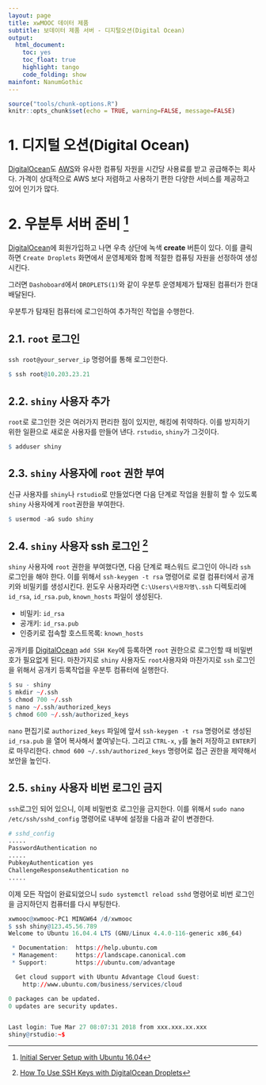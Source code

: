 ```yaml
---
layout: page
title: xwMOOC 데이터 제품
subtitle: 보데이터 제품 서버 - 디지털오션(Digital Ocean)
output:
  html_document: 
    toc: yes
    toc_float: true
    highlight: tango
    code_folding: show
mainfont: NanumGothic
---
```

 
``` r
source("tools/chunk-options.R")
knitr::opts_chunk$set(echo = TRUE, warning=FALSE, message=FALSE)

```

# 1. 디지털 오션(Digital Ocean) {#digital-ocean}

[DigitalOcean](https://www.digitalocean.com/)도 [AWS](https://aws.amazon.com/)와 유사한 컴퓨팅 자원을 
시간당 사용료를 받고 공급해주는 회사다. 가격이 상대적으로 AWS 보다 저렴하고 사용하기 편한 다양한 서비스를 제공하고 있어 인기가 많다.

# 2. 우분투 서버 준비 [^ubuntu-server] {#digital-ocean-ubuntu}

[^ubuntu-server]: [Initial Server Setup with Ubuntu 16.04](https://www.digitalocean.com/community/tutorials/initial-server-setup-with-ubuntu-16-04)

[DigitalOcean](https://www.digitalocean.com/)에 회원가입하고 나면 우측 상단에 녹색 **create** 버튼이 있다. 
이를 클릭하면 `Create Droplets` 화면에서 운영체제와 함께 적절한 컴퓨팅 자원을 선정하여 생성시킨다.

그러면 `Dashoboard`에서 `DROPLETS(1)`와 같이 우분투 운영체제가 탑재된 컴퓨터가 한대 배달된다.

우분투가 탐재된 컴퓨터에 로그인하여 추가적인 작업을 수행한다.

## 2.1. `root` 로그인 {#root-login}

`ssh root@your_server_ip` 명령어를 통해 로그인한다.

``` r
$ ssh root@10.203.23.21
```

## 2.2. `shiny` 사용자 추가 {#shiny-login}

`root`로 로그인한 것은 여러가지 편리한 점이 있지만, 해킹에 취약하다.
이를 방지하기 위한 일환으로 새로운 사용자를 만들어 낸다. `rstudio`, `shiny`가 그것이다.

``` r
$ adduser shiny
```

## 2.3. `shiny` 사용자에 `root` 권한 부여 {#shiny-privileges}

신규 사용자를 `shiny`나 `rstudio`로 만들었다면 다음 단계로 작업을 원활히 할 수 있도록
`shiny` 사용자에게 `root`권한을 부여한다.

``` r
$ usermod -aG sudo shiny
```

## 2.4. `shiny` 사용자 ssh 로그인 [^ssh-key-add] {#shiny-ssh-login}

[^ssh-key-add]: [How To Use SSH Keys with DigitalOcean Droplets](https://www.digitalocean.com/community/tutorials/how-to-use-ssh-keys-with-digitalocean-droplets)

`shiny` 사용자에 `root` 권한을 부여했다면, 다음 단계로 패스워드 로그인이 아니라 `ssh` 로그인을 해야 한다.
이를 위해서 `ssh-keygen -t rsa` 명령어로 로컬 컴퓨터에서 공개키와 비밀키를 생성시킨다.
윈도우 사용자라면 `C:\Users\사용자명\.ssh` 디렉토리에 `id_rsa`, `id_rsa.pub`, `known_hosts` 파일이 생성된다.

- 비밀키: `id_rsa`
- 공개키: `id_rsa.pub` 
- 인증키로 접속할 호스트목록: `known_hosts`

공개키를 [DigitalOcean](https://www.digitalocean.com/) `add SSH Key`에 등록하면 `root` 권한으로 로그인할 때 비밀번호가 필요없게 된다.
마찬가지로 `shiny` 사용자도 `root`사용자와 마찬가지로 `ssh` 로그인을 위해서 공개키 등록작업을 우분투 컴퓨터에 실행한다.

``` r
$ su - shiny
$ mkdir ~/.ssh
$ chmod 700 ~/.ssh
$ nano ~/.ssh/authorized_keys
$ chmod 600 ~/.ssh/authorized_keys
```

`nano` 편집기로 `authorized_keys` 파일에 앞서 `ssh-keygen -t rsa` 명령어로 생성된 `id_rsa.pub` 을 열어 복사해서 붙여넣는다.
그리고 `CTRL-x`, `y`를 눌러 저장하고 `ENTER`키로 마무리한다.
`chmod 600 ~/.ssh/authorized_keys` 명령어로 접근 권한을 제약해서 보안을 높인다.

## 2.5. `shiny` 사용자 비번 로그인 금지 {#shiny-passwd-login}

`ssh`로그인 되어 있으니, 이제 비밀번호 로그인을 금지한다.
이를 위해서 `sudo nano /etc/ssh/sshd_config` 명령어로 내부에 설정을 다음과 같이 변경한다.

``` r
# sshd_config 
.....
PasswordAuthentication no
.....
PubkeyAuthentication yes
ChallengeResponseAuthentication no
.....
```

이제 모든 작업이 완료되었으니 `sudo systemctl reload sshd` 명령어로 비번 로그인을 금지하던지 
컴퓨터를 다시 부팅한다.


``` r
xwmooc@xwmooc-PC1 MINGW64 /d/xwmooc
$ ssh shiny@123.45.56.789
Welcome to Ubuntu 16.04.4 LTS (GNU/Linux 4.4.0-116-generic x86_64)

 * Documentation:  https://help.ubuntu.com
 * Management:     https://landscape.canonical.com
 * Support:        https://ubuntu.com/advantage

  Get cloud support with Ubuntu Advantage Cloud Guest:
    http://www.ubuntu.com/business/services/cloud

0 packages can be updated.
0 updates are security updates.


Last login: Tue Mar 27 08:07:31 2018 from xxx.xxx.xx.xxx
shiny@rstudio:~$
```


